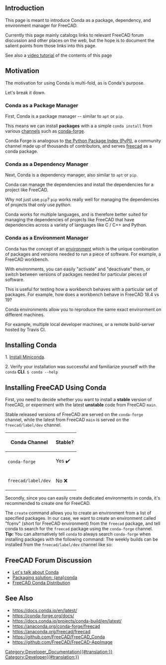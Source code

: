 <languages/>

==Introduction==

{{TOCright}}

This page is meant to introduce Conda as a package, dependency, and environment manager for FreeCAD.

Currently this page mainly catalogs links to relevant FreeCAD forum discussion and other places on the web, but the hope is to document the salient points from those links into this page.

See also a [https://www.youtube.com/watch?v=sCs8xlrw2nM video tutorial] of the contents of this page

==Motivation==

The motivation for using Conda is multi-fold, as is Conda's purpose.

Let's break it down.

===Conda as a Package Manager===

First, Conda is a package manager -- similar to <code>apt</code> or <code>pip</code>.

This means we can install '''packages''' with a a simple <code>conda install</code> from various [https://docs.conda.io/projects/conda/en/latest/user-guide/concepts/channels.html#what-is-a-conda-channel channels] such as [https://conda-forge.org/ conda-forge].

Conda Forge is analogous to [https://pypi.org/ the Python Package Index (PyPI)], a community channel made up of thousands of contributors, and serves [https://anaconda.org/conda-forge/freecad freecad] as a conda package.

===Conda as a Dependency Manager===

Next, Conda is a dependency manager, also similar to <code>apt</code> or <code>pip</code>.

Conda can manage the dependencies and install the dependencies for a project like FreeCAD.

Why not just use <code>pip</code>? <code>pip</code> works really well for managing the dependencies of projects that ''only'' use python.

Conda works for multiple languages, and is therefore better suited for managing the dependencies of projects like FreeCAD that have dependencies across a variety of languages like C / C++ and Python.

===Conda as a Environment Manager===

Conda has the concept of an [https://docs.conda.io/projects/conda/en/latest/user-guide/concepts/environments.html environment] which is the unique combination of packages and versions needed to run a piece of software. For example, a FreeCAD workbench.

With environments, you can easily "activate" and "deactivate" them, or switch between versions of packages needed for particular pieces of software.

This is useful for testing how a workbench behaves with a particular set of packages. For example, how does a workbench behave in FreeCAD 18.4 vs 19?

Conda environments allow you to reproduce the same exact environment on different machines.

For example, multiple local developer machines, or a remote build-server hosted by Travis CI.

==Installing Conda==

1. [https://docs.conda.io/en/latest/miniconda.html Install Miniconda].

2. Verify your installation was successful and familiarize yourself with the <code>conda</code> '''CLI'''.
<code>
$ conda --help
</code>
==Installing FreeCAD Using Conda==

First, you need to decide whether you want to install a '''stable''' version of FreeCAD, or experiment with the latest '''unstable''' code from FreeCAD <code>main</code>.

Stable released versions of FreeCAD are served on the <code>conda-forge</code> channel, while the latest from FreeCAD <code>main</code> is served on the <code>freecad/label/dev</code> channel.

{| class="wikitable"
|-
! Conda Channel !! Stable?
|-
| <code>conda-forge</code> || Yes ✔️
|-
| <code>freecad/label/dev</code> || No ❌
|}

Secondly, since you can easily create dedicated environments in conda, it's recommended to create one for FreeCAD.

The <code>create</code> command allows you to create an environment from a list of specified packages. In our case, we want to create an environment called "fcenv" (short for FreeCAD environment) from the <code>freecad</code> package, and tell conda to search for the <code>freecad</code> package using the <code>conda-forge</code> channel.
{{Code|code=
conda create --name fcenv --channel conda-forge freecad
}}
'''Tip:''' You can alternatively tell <code>conda</code> to always search <code>conda-forge</code> when installing packages with the following command:
{{Code|code=
conda config --add channels conda-forge
}}
The weekly builds can be installed from the <code>freecad/label/dev</code> channel like so:
{{Code|code=
conda create --name fcenv-dev --channel freecad/label/dev freecad
}}

==FreeCAD Forum Discussion==

* [https://forum.freecadweb.org/viewtopic.php?t=39656 Let's talk about Conda]
* [https://forum.freecadweb.org/viewtopic.php?f=10&t=15197 Packaging solution: (ana)conda]
* [https://forum.freecadweb.org/viewtopic.php?f=8&t=45582 FreeCAD Conda Distribution]

==See Also==

* https://docs.conda.io/en/latest/
* https://conda-forge.org/docs/
* https://docs.conda.io/projects/conda-build/en/latest/
* https://anaconda.org/conda-forge/freecad
* https://anaconda.org/freecad/freecad
* https://github.com/FreeCAD/FreeCAD_Conda
* https://github.com/FreeCAD/FreeCAD-AppImage

[[Category:Developer_Documentation{{#translation:}}]]
[[Category:Developer{{#translation:}}]]